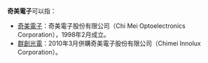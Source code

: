 '''奇美電子'''可以指：
* [[奇美電子|奇美電子]]：奇美電子股份有限公司（Chi Mei Optoelectronics Corporation），1998年2月成立。
* [[群創光電|群創光電]]：2010年3月併購奇美電子股份有限公司（Chimei Innolux Corporation）。
{{Disambiguation|奇|Cat=組織機構消歧義}}